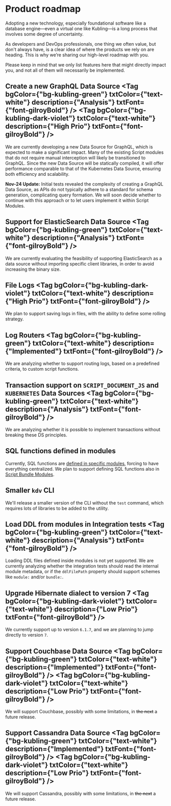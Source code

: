 
# Product roadmap
Adopting a new technology, especially foundational software like a database engine—even a virtual one like Kubling—is a long process that involves some degree of uncertainty.

As developers and DevOps professionals, one thing we often value, but don't always have, is a clear idea of where the products we rely on are heading. 
This is why we’re sharing our high-level roadmap with you.

Please keep in mind that we only list features here that might directly impact you, and not all of them will necessarily be implemented.

## Create a new GraphQL Data Source <Tag bgColor={"bg-kubling-green"} txtColor={"text-white"} description={"Analysis"} txtFont={"font-gilroyBold"} /> <Tag bgColor={"bg-kubling-dark-violet"} txtColor={"text-white"} description={"High Prio"} txtFont={"font-gilroyBold"} />
We are currently developing a new Data Source for GraphQL, which is expected to make a significant impact. 
Many of the existing Script modules that do not require manual interception will likely be transitioned to GraphQL. 
Since the new Data Source will be statically compiled, it will offer performance comparable to that of the Kubernetes Data Source, ensuring both efficiency and scalability.

**Nov-24 Update:** Initial tests revealed the complexity of creating a GraphQL Data Source, as APIs do not typically adhere to a standard for schema generation, 
complicating query formation. We will soon decide whether to continue with this approach or to let users implement it within Script Modules.

## Support for ElasticSearch Data Source <Tag bgColor={"bg-kubling-green"} txtColor={"text-white"} description={"Analysis"} txtFont={"font-gilroyBold"} />
We are currently evaluating the feasibility of supporting ElasticSearch as a data source without importing specific client libraries, in order to avoid increasing the binary size.

## File Logs <Tag bgColor={"bg-kubling-dark-violet"} txtColor={"text-white"} description={"High Prio"} txtFont={"font-gilroyBold"} />
We plan to support saving logs in files, with the ability to define some rolling strategy.

## Log Routers <Tag bgColor={"bg-kubling-green"} txtColor={"text-white"} description={"Implemented"} txtFont={"font-gilroyBold"} />
We are analyzing whether to support routing logs, based on a predefined criteria, to custom script functions.

## Transaction support on `SCRIPT_DOCUMENT_JS` and `KUBERNETES` Data Sources <Tag bgColor={"bg-kubling-green"} txtColor={"text-white"} description={"Analysis"} txtFont={"font-gilroyBold"} />
We are analyzing whether it is possible to implement transactions without breaking these DS principles.

## SQL functions defined in modules
Currently, SQL functions are [defined in specific modules](/Modules/Functions/SQL), forcing to have everything centralized. We plan to support defining SQL functions also
in [Script Bundle Modules](/Modules/DataSource/Script).

## Smaller `kdv` CLI
We'll release a smaller version of the CLI without the `test` command, which requires lots of libraries to be added to the utility.

## Load DDL from modules in Integration tests <Tag bgColor={"bg-kubling-green"} txtColor={"text-white"} description={"Analysis"} txtFont={"font-gilroyBold"} />
Loading DDL files defined inside modules is not yet supported. We are currently analyzing whether the integration tests should read the internal module metadata, 
or if the `ddlFilePath` property should support schemes like `module:` and/or `bundle:`.

## Upgrade Hibernate dialect to version 7 <Tag bgColor={"bg-kubling-dark-violet"} txtColor={"text-white"} description={"Low Prio"} txtFont={"font-gilroyBold"} />
We currently support up to version `6.1.7`, and we are planning to jump directly to version `7`.

## Support Couchbase Data Source <Tag bgColor={"bg-kubling-green"} txtColor={"text-white"} description={"Implemented"} txtFont={"font-gilroyBold"} /> <Tag bgColor={"bg-kubling-dark-violet"} txtColor={"text-white"} description={"Low Prio"} txtFont={"font-gilroyBold"} />
We will support Couchbase, possibly with some limitations, in ~~the next~~ a future release.

## Support Cassandra Data Source <Tag bgColor={"bg-kubling-green"} txtColor={"text-white"} description={"Implemented"} txtFont={"font-gilroyBold"} /> <Tag bgColor={"bg-kubling-dark-violet"} txtColor={"text-white"} description={"Low Prio"} txtFont={"font-gilroyBold"} />
We will support Cassandra, possibly with some limitations, in ~~the next~~ a future release.
